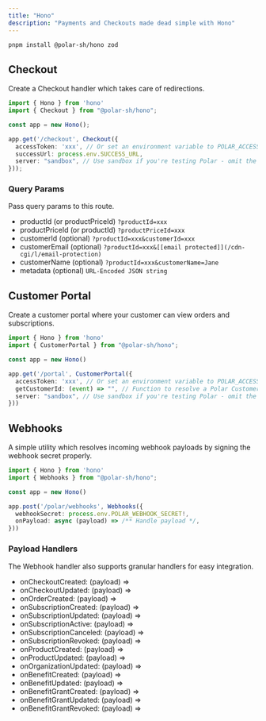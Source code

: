 ```yaml
---
title: "Hono"
description: "Payments and Checkouts made dead simple with Hono"
---
```


```bash
pnpm install @polar-sh/hono zod
```

Checkout
---------------

Create a Checkout handler which takes care of redirections.

```typescript
import { Hono } from 'hono'
import { Checkout } from "@polar-sh/hono";

const app = new Hono();

app.get('/checkout', Checkout({
  accessToken: 'xxx', // Or set an environment variable to POLAR_ACCESS_TOKEN
  successUrl: process.env.SUCCESS_URL,
  server: "sandbox", // Use sandbox if you're testing Polar - omit the parameter or pass 'production' otherwise
}));
```
### Query Params

Pass query params to this route.

* productId (or productPriceId) `?productId=xxx`
* productPriceId (or productId) `?productPriceId=xxx`
* customerId (optional) `?productId=xxx&customerId=xxx`
* customerEmail (optional) `?productId=xxx&[[email protected]](/cdn-cgi/l/email-protection)`
* customerName (optional) `?productId=xxx&customerName=Jane`
* metadata (optional) `URL-Encoded JSON string`

Customer Portal
----------------------

Create a customer portal where your customer can view orders and subscriptions.

```typescript
import { Hono } from 'hono'
import { CustomerPortal } from "@polar-sh/hono";

const app = new Hono()

app.get('/portal', CustomerPortal({
  accessToken: 'xxx', // Or set an environment variable to POLAR_ACCESS_TOKEN
  getCustomerId: (event) => "", // Function to resolve a Polar Customer ID
  server: "sandbox", // Use sandbox if you're testing Polar - omit the parameter or pass 'production' otherwise
}))
```

Webhooks
---------------

A simple utility which resolves incoming webhook payloads by signing the webhook secret properly.

```typescript
import { Hono } from 'hono'
import { Webhooks } from "@polar-sh/hono";

const app = new Hono()

app.post('/polar/webhooks', Webhooks({
  webhookSecret: process.env.POLAR_WEBHOOK_SECRET!,
  onPayload: async (payload) => /** Handle payload */,
}))
```
### Payload Handlers

The Webhook handler also supports granular handlers for easy integration.

* onCheckoutCreated: (payload) =>
* onCheckoutUpdated: (payload) =>
* onOrderCreated: (payload) =>
* onSubscriptionCreated: (payload) =>
* onSubscriptionUpdated: (payload) =>
* onSubscriptionActive: (payload) =>
* onSubscriptionCanceled: (payload) =>
* onSubscriptionRevoked: (payload) =>
* onProductCreated: (payload) =>
* onProductUpdated: (payload) =>
* onOrganizationUpdated: (payload) =>
* onBenefitCreated: (payload) =>
* onBenefitUpdated: (payload) =>
* onBenefitGrantCreated: (payload) =>
* onBenefitGrantUpdated: (payload) =>
* onBenefitGrantRevoked: (payload) =>
